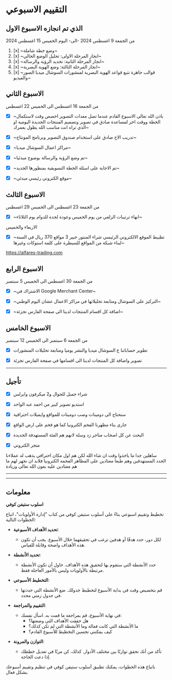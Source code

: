 # التقييم الاسبوعي


## الذي تم انجازه الاسبوع الاول

من الجمعة 9 اغسطس 2024 -الى- اليوم الخميس 15 اغسطس 2024

1. [x] ~وضع خطة شاملة~
2. [x] ~انجاز المرحلة الاولى: تحليل الوضع الحالي~
3. [x] ~انجاز المرحلة الثانية: تحديد الرؤية والرسالة~
4. [x] ~انجاز المرحلة الثالثة: وضع الهوية البصرية~
5. [x] ~قوالب جاهزة تتبع قواعد الهوية البصرية لمنشورات السوشال ميديا الصور والفيديو~


##  الاسبوع الثاني 

من الجمعة 16 اغسطس الى الخميس 22 اغسطس

* [x] ~باذن الله تعالى الاسبوع القادم عندما تصل معدات التصوير اخصص وقت لاستكمال الخطة ووقت اخر لمساعدة صادق في تصوير وتصميم المنتجات الجديدة اليومية او الذي تراه انت مناسب الله يطول بعمرك~

* [x] ~تدريب الاخ صادق على استخدام صندوق التصوير وبرنامج المونتاج~

* [x] ~مراكز اعمال السوشال ميديا~

* [x] ~تم وضع الرؤية والرسالة بوضوح مبدئيا~

* [x] ~تم الاجابة على اسئلة الخطة التسويقية بمنظورها الجديد~

- [x] ~موقع الكتروني رئيسي مبدئي~

## الاسبوع الثالث

من الجمعة 23 اغسطس الى الخميس 29 اغسطس

- [x] ~انهاء ترتيبات الزلفي من يوم الخميس وعودة لجدة للدوام يوم الثلاثاء~

الاربعاء والخميس

- [x] ~تظبيط الموقع الالكتروني الرئيسي شراء المنتور خبير 3 مواقع 370 ريال في السنة لبناء شبكة من المواقع للسيطرة على كلمة استوكات وغيرها~

https://alfares-trading.com


## الاسبوع الرابع

من الجمعة 30 اغسطس الى الخميس 5 سبتمبر

- [x] ~الاشتراك في Google Merchant Center~

- [x] ~التركيز على السوشال ومتابعة تحليلاتها في مراكز الاعمال عشان اليوم الوطني~

- [x] ~اضافة كل اقسام المنتجات لدينا الى صفحة الفارس تجزئة~



## الاسبوع الخامس

من الجمعة 6 سبتمبر الى الخميس 12 سبتمبر

- [x] تطوير حساباتنا ع السوشال ميديا والنشر يوميا ومتابعة تحليلات المنشورات

- [x] تصوير واضافة كل المنتجات لدينا الى اقسامها في صفحة الفارس تجزئة

---

## تأجيل

- [x] شراء جمبل للجوال و2 ميكرفون وايرلس

- [x] استديو تصوير كبير من احمد عبد الواحد

- [x] سنحتاج الى دومينات وصب دومينات للمواقع وايميلات احترافية

* [x] جاري بناء مظهرنا الفخم الكترونيا كما هو فخم على ارض الواقع


* [x] البحث عن كل اصحاب متاجر زد وسلة لانهم هم الفئة المستهدفة الجديدة

- [x] متجر الكتروني

ساهلين جدا ما ياخذوا وقت ان شاء الله لكن هم اول مكان احترافي يذهب له عملاءنا الجدد المستهدفين وهم طبعا معتادين على المظاهر الفخمة الكترونيا فلابد ان نجهز لهم ما هم معتادين عليه بعون الله تعالى وزيادة



---

---

## معلومات

**اسلوب ستيفن كوفي**

تخطيط وتقييم اسبوعي بناءً على أسلوب ستيفن كوفي من كتاب "إدارة الأولويات"، اتباع الخطوات التالية:


* **تحديد الأهداف الأسبوعية**:
   - لكل دور، حدد هدفًا أو هدفين ترغب في تحقيقهما خلال الأسبوع. يجب أن تكون هذه الأهداف واضحة وقابلة للقياس.

* **تحديد الأنشطة**:
   - حدد الأنشطة التي ستقوم بها لتحقيق هذه الأهداف. حاول أن تكون الأنشطة مرتبطة بالأولويات وليس بالأمور العاجلة فقط.

* **التخطيط الأسبوعي**:
   - قم بتخصيص وقت في بداية الأسبوع لتخطيط جدولك. ضع الأنشطة التي حددتها في جدول زمني محدد.

* **التقييم والمراجعة**:
   - في نهاية الأسبوع، قم بمراجعة ما قمت به. اسأل نفسك:
     - هل حققت الأهداف التي وضعتها؟
     - ما الأنشطة التي كانت فعالة وما الأنشطة التي لم تكن كذلك؟
     - كيف يمكنني تحسين التخطيط للأسبوع القادم؟

* **التوازن والمرونة**:
   - تأكد من أنك تحقق توازنًا بين مختلف الأدوار. كذلك، كن مرنًا في تعديل خططك إذا دعت الحاجة.

باتباع هذه الخطوات، يمكنك تطبيق أسلوب ستيفن كوفي في تنظيم وتقييم أسبوعك بشكل فعال.


